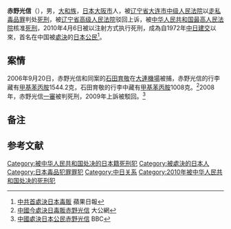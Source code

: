 {{japanese|japanese=赤野光信|kana=あかの みつのぶ|romaji=Akano Mitsunobu}}

'''赤野光信'''（{{bd|1945年|1月7日|2010年|4月6日|catIdx=Mitsunobu, Akano}}），男，[[大和族|大和族]]，[[日本|日本]][[大阪市|大阪市]]人，被[[辽宁省大连市中级人民法院|辽宁省大连市中级人民法院]]以[[走私毒品罪|走私毒品罪]]判处[[死刑|死刑]]，被[[辽宁省高级人民法院|辽宁省高级人民法院]]驳回上诉，被[[中华人民共和国最高人民法院|中华人民共和国最高人民法院]]核准[[死刑|死刑]]，2010年4月6日被以注射方式执行死刑，成為自1972年[[中日建交|中日建交]]以來，首名在中国被[[處決|處決]]的[[日本公民|日本公民]]{{efn|首名被中华人民共和国處決的日本公民是[[山口隆一|山口隆一]]}}<ref>[http://hk.apple.nextmedia.com/template/apple/art_main.php?iss_id=20100407&sec_id=15335&subsec_id=15339&art_id=13902662 中共首處決日本毒販] {{Wayback|url=http://hk.apple.nextmedia.com/template/apple/art_main.php?iss_id=20100407&sec_id=15335&subsec_id=15339&art_id=13902662 |date=20201029235123 }}蘋果日報</ref>。

==案情==
2006年9月20日，赤野光信和同案的[[石田育敬|石田育敬]]在[[大連機場|大連機場]]被捕，赤野光信的行李藏有[[甲基苯丙胺|甲基苯丙胺]]1544.2克，石田育敬的行李中藏有[[甲基苯丙胺|甲基苯丙胺]]1008克。<ref>[http://www.takungpao.com/news/10/04/06/roll_news-1239319.htm 中國今處決日毒販赤野光信] {{Wayback|url=http://www.takungpao.com/news/10/04/06/roll_news-1239319.htm |date=20100418130757 }}大公網</ref>2008年，赤野光信[[一審|一審]]被判死刑，2009年上訴被駁回。<ref>[http://www.bbc.co.uk/zhongwen/trad/china/2010/04/100406_china_japan_execution.shtml 中國處決日本公民赤野光信] {{Wayback|url=http://www.bbc.co.uk/zhongwen/trad/china/2010/04/100406_china_japan_execution.shtml |date=20100407175953 }}BBC</ref>

== 备注 ==
{{notelist}}

==参考文献==
{{reflist}}

{{DEFAULTSORT:Mitsunobu, Akano}}
[[Category:被中华人民共和国处决的日本籍死刑犯|Category:被中华人民共和国处决的日本籍死刑犯]]
[[Category:被處決的日本人|Category:被處決的日本人]]
[[Category:日本毒品犯罪罪犯|Category:日本毒品犯罪罪犯]]
[[Category:中日关系|Category:中日关系]]
[[Category:2010年被中华人民共和国处决的死刑犯|Category:2010年被中华人民共和国处决的死刑犯]]